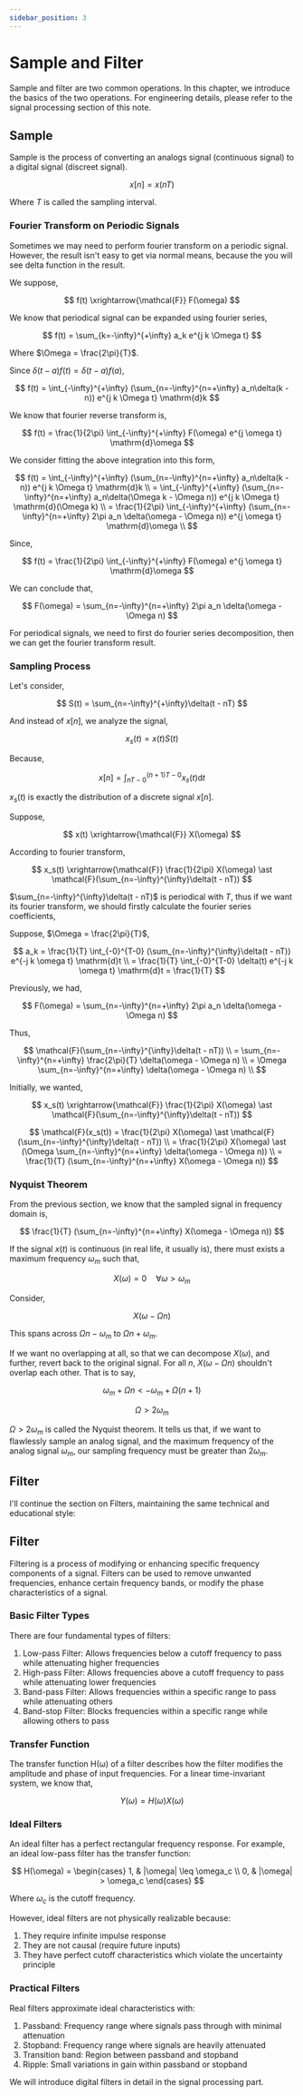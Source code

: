 ```yaml
---
sidebar_position: 3
---
```


# Sample and Filter

Sample and filter are two common operations. In this chapter, we introduce the basics of the two operations. For engineering details, please refer to the signal processing section of this note.

## Sample

Sample is the process of converting an analogs signal (continuous signal) to a digital signal (discreet signal).

$$
x[n] = x(nT)
$$

Where $T$ is called the sampling interval.

### Fourier Transform on Periodic Signals

Sometimes we may need to perform fourier transform on a periodic signal. However, the result isn't easy to get via normal means, because the you will see delta function in the result.

We suppose,

$$
f(t) \xrightarrow{\mathcal{F}} F(\omega)
$$

We know that periodical signal can be expanded using fourier series,

$$
f(t) = \sum_{k=-\infty}^{+\infty} a_k e^{j k \Omega t}
$$

Where $\Omega = \frac{2\pi}{T}$.

Since $\delta(t-a)f(t) = \delta(t-a)f(a)$,

$$
f(t) = \int_{-\infty}^{+\infty} (\sum_{n=-\infty}^{n=+\infty} a_n\delta(k - n)) e^{j k \Omega t} \mathrm{d}k
$$

We know that fourier reverse transform is,

$$
f(t) = \frac{1}{2\pi} \int_{-\infty}^{+\infty} F(\omega) e^{j \omega t} \mathrm{d}\omega
$$

We consider fitting the above integration into this form,

$$
f(t) = \int_{-\infty}^{+\infty} (\sum_{n=-\infty}^{n=+\infty} a_n\delta(k - n)) e^{j k \Omega t} \mathrm{d}k \\
= \int_{-\infty}^{+\infty} (\sum_{n=-\infty}^{n=+\infty} a_n\delta(\Omega k - \Omega n)) e^{j k \Omega t} \mathrm{d}(\Omega k) \\
= \frac{1}{2\pi} \int_{-\infty}^{+\infty} (\sum_{n=-\infty}^{n=+\infty} 2\pi a_n \delta(\omega - \Omega n)) e^{j \omega t} \mathrm{d}\omega \\
$$

Since,

$$
f(t) = \frac{1}{2\pi} \int_{-\infty}^{+\infty} F(\omega) e^{j \omega t} \mathrm{d}\omega
$$

We can conclude that,

$$
F(\omega) = \sum_{n=-\infty}^{n=+\infty} 2\pi a_n \delta(\omega - \Omega n)
$$

For periodical signals, we need to first do fourier series decomposition, then we can get the fourier transform result.

### Sampling Process

Let's consider,

$$
S(t) = \sum_{n=-\infty}^{+\infty}\delta(t - nT)
$$

And instead of $x[n]$, we analyze the signal,

$$
x_s(t) = x(t) S(t)
$$

Because,

$$
x[n] = \int_{nT-0}^{(n+1)T-0} x_s(t) \mathrm{d}t
$$

$x_s(t)$ is exactly the distribution of a discrete signal $x[n]$.

Suppose,

$$
x(t) \xrightarrow{\mathcal{F}} X(\omega)
$$

According to fourier transform,

$$
x_s(t) \xrightarrow{\mathcal{F}} \frac{1}{2\pi} X(\omega) \ast \mathcal{F}(\sum_{n=-\infty}^{\infty}\delta(t - nT))
$$

$\sum_{n=-\infty}^{\infty}\delta(t - nT)$ is periodical with $T$, thus if we want its fourier transform, we should firstly calculate the fourier series coefficients,

Suppose, $\Omega = \frac{2\pi}{T}$,

$$
a_k = \frac{1}{T} \int_{-0}^{T-0} (\sum_{n=-\infty}^{\infty}\delta(t - nT)) e^{-j k \omega t} \mathrm{d}t \\
= \frac{1}{T} \int_{-0}^{T-0} \delta(t) e^{-j k \omega t} \mathrm{d}t = \frac{1}{T}
$$

Previously, we had,

$$
F(\omega) = \sum_{n=-\infty}^{n=+\infty} 2\pi a_n \delta(\omega - \Omega n)
$$

Thus,

$$
\mathcal{F}(\sum_{n=-\infty}^{\infty}\delta(t - nT)) \\
= \sum_{n=-\infty}^{n=+\infty} \frac{2\pi}{T} \delta(\omega - \Omega n) \\
= \Omega \sum_{n=-\infty}^{n=+\infty} \delta(\omega - \Omega n) \\ 
$$

Initially, we wanted, 

$$
x_s(t) \xrightarrow{\mathcal{F}} \frac{1}{2\pi} X(\omega) \ast \mathcal{F}(\sum_{n=-\infty}^{\infty}\delta(t - nT))
$$

$$
\mathcal{F}(x_s(t)) = \frac{1}{2\pi} X(\omega) \ast \mathcal{F}(\sum_{n=-\infty}^{\infty}\delta(t - nT)) \\
= \frac{1}{2\pi} X(\omega) \ast (\Omega \sum_{n=-\infty}^{n=+\infty} \delta(\omega - \Omega n)) \\
= \frac{1}{T} (\sum_{n=-\infty}^{n=+\infty} X(\omega - \Omega n)) 
$$

### Nyquist Theorem

From the previous section, we know that the sampled signal in frequency domain is,

$$
\frac{1}{T} (\sum_{n=-\infty}^{n=+\infty} X(\omega - \Omega n)) 
$$

If the signal $x(t)$ is continuous (in real life, it usually is), there must exists a maximum frequency $\omega_m$ such that,

$$
X(\omega) = 0 \quad \forall \omega > \omega_m
$$

Consider,

$$
X(\omega - \Omega n)
$$

This spans across $\Omega n - \omega_m$ to $\Omega n + \omega_m$.

If we want no overlapping at all, so that we can decompose $X(\omega)$, and further, revert back to the original signal. For all $n$, $X(\omega - \Omega n)$ shouldn't overlap each other. That is to say,

$$
\omega_m + \Omega n < -\omega_m + \Omega (n + 1)
$$

$$
\Omega > 2 \omega_m
$$

$\Omega > 2 \omega_m$ is called the Nyquist theorem. It tells us that, if we want to flawlessly sample an analog signal, and the maximum frequency of the analog signal $\omega_m$, our sampling frequency must be greater than $2 \omega_m$.

## Filter

I'll continue the section on Filters, maintaining the same technical and educational style:

## Filter

Filtering is a process of modifying or enhancing specific frequency components of a signal. Filters can be used to remove unwanted frequencies, enhance certain frequency bands, or modify the phase characteristics of a signal.

### Basic Filter Types

There are four fundamental types of filters:

1. Low-pass Filter: Allows frequencies below a cutoff frequency to pass while attenuating higher frequencies
2. High-pass Filter: Allows frequencies above a cutoff frequency to pass while attenuating lower frequencies
3. Band-pass Filter: Allows frequencies within a specific range to pass while attenuating others
4. Band-stop Filter: Blocks frequencies within a specific range while allowing others to pass

### Transfer Function

The transfer function H(ω) of a filter describes how the filter modifies the amplitude and phase of input frequencies. For a linear time-invariant system, we know that,

$$
Y(\omega) = H(\omega)X(\omega)
$$

### Ideal Filters

An ideal filter has a perfect rectangular frequency response. For example, an ideal low-pass filter has the transfer function:

$$
H(\omega) = \begin{cases} 
1, & |\omega| \leq \omega_c \\
0, & |\omega| > \omega_c
\end{cases}
$$

Where $\omega_c$ is the cutoff frequency.

However, ideal filters are not physically realizable because:
1. They require infinite impulse response
2. They are not causal (require future inputs)
3. They have perfect cutoff characteristics which violate the uncertainty principle

### Practical Filters

Real filters approximate ideal characteristics with:

1. Passband: Frequency range where signals pass through with minimal attenuation
2. Stopband: Frequency range where signals are heavily attenuated
3. Transition band: Region between passband and stopband
4. Ripple: Small variations in gain within passband or stopband

We will introduce digital filters in detail in the signal processing part.
